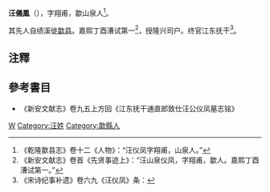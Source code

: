 '''汪儀鳳'''（{{bd|?||?||}}），字翔甫，歙山泉人<ref>《乾隆歙县志》卷十二《人物》：“汪仪凤字翔甫，山泉人。”</ref>。

其先人自绩溪徙[[歙县|歙县]]。嘉熙丁酉漕试第一<ref> 《新安文献志》卷首《先贤事迹上》：“汪山泉仪凤，字翔甫，歙人。嘉熙丁酉漕试第一。”</ref>，授隆兴司户。终官江东抚干<ref>《宋诗纪事补遗》卷六九《汪仪凤》条：</ref>。

==注釋==
<references/>

==參考書目==
* 《新安文献志》卷九五上方回《江东抚干通直郎致仕汪公仪凤墓志铭》
[[Category:宋朝政治人物|W]]
[[Category:汪姓|Category:汪姓]]
[[Category:歙縣人|Category:歙縣人]]